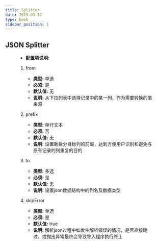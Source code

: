 ```yaml
---
title: Splitter
date: 2025-03-12
type: book
sidebar_position: 1
---
```



## JSON Splitter

<Figure img={require('./JSONSplitterUDF.png')}/>

* **配置项说明:** 

<PluginFields>

1. from

	* **类型:** 单选
	* **必须:** 是
	* **默认值:** 无
	* **说明:** 		从下拉列表中选择记录中的某一列，作为需要转换的值来源

2. prefix

	* **类型:** 单行文本
	* **必须:** 否
	* **默认值:** 无
	* **说明:** 		设置新拆分目标列的前缀，达到方便用户识别和避免与原有记录的列重复的目的

3. to

	* **类型:** 多选
	* **必须:** 是
	* **默认值:** 无
	* **说明:** 		设置json数据结构中的列名及数据类型

4. skipError

	* **类型:** 单选
	* **必须:** 是
	* **默认值:** true
	* **说明:** 		解析json过程中如发生解析错误的情况，是否直接跳过，或抛出异常最终会导致导入程序执行终止


</PluginFields>



